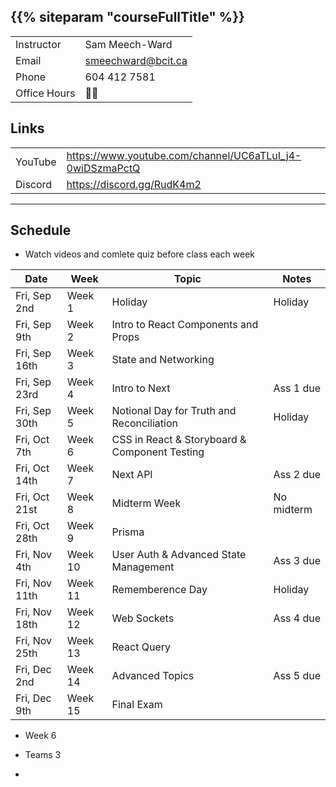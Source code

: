 ## {{% siteparam "courseFullTitle" %}}

|              |                    |
| ------------ | ------------------ |
| Instructor   | Sam Meech-Ward     |
| Email        | smeechward@bcit.ca |
| Phone        | 604 412 7581       |
| Office Hours | 🤷‍♂️                  |

## Links

|         |                                                          |
| ------- | -------------------------------------------------------- |
| YouTube | https://www.youtube.com/channel/UC6aTLuI_j4-0wiDSzmaPctQ |
| Discord | https://discord.gg/RudK4m2                               |

---

## Schedule

* Watch videos and comlete quiz before class each week

| Date          | Week    | Topic                                         | Notes      |
| ------------- | ------- | --------------------------------------------- | ---------- |
| Fri, Sep 2nd  | Week 1  | Holiday                                       | Holiday    |
| Fri, Sep 9th  | Week 2  | Intro to React Components and Props           |            |
| Fri, Sep 16th | Week 3  | State and Networking                          |            |
| Fri, Sep 23rd | Week 4  | Intro to Next                                 | Ass 1 due  |
| Fri, Sep 30th | Week 5  | Notional Day for Truth and Reconciliation     | Holiday    |
| Fri, Oct 7th  | Week 6  | CSS in React & Storyboard & Component Testing |            |
| Fri, Oct 14th | Week 7  | Next API                                      | Ass 2 due  |
| Fri, Oct 21st | Week 8  | Midterm Week                                  | No midterm |
| Fri, Oct 28th | Week 9  | Prisma                                        |            |
| Fri, Nov 4th  | Week 10 | User Auth & Advanced State Management         | Ass 3 due  |
| Fri, Nov 11th | Week 11 | Rememberence Day                              | Holiday    |
| Fri, Nov 18th | Week 12 | Web Sockets                                   | Ass 4 due  |
| Fri, Nov 25th | Week 13 | React Query                                   |            |
| Fri, Dec 2nd  | Week 14 | Advanced Topics                               | Ass 5 due  |
| Fri, Dec 9th  | Week 15 | Final Exam                                    |            |


* Week 6

* Teams 3
* 